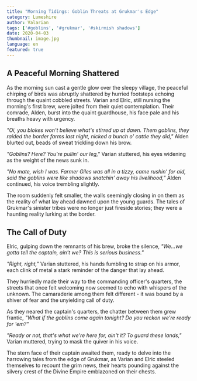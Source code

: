 ```yaml
---
title: "Morning Tidings: Goblin Threats at Grukmar's Edge"
category: Lumeshire
author: Valarian
tags: ['#goblins', '#grukmar', '#skirmish shadows']
date: 2020-04-03
thumbnail: image.jpg
language: en
featured: true
---
```


## A Peaceful Morning Shattered

As the morning sun cast a gentle glow over the sleepy village, the peaceful chirping of birds was abruptly shattered by hurried footsteps echoing through the quaint cobbled streets. Varian and Elric, still nursing the morning's first brew, were jolted from their quiet contemplation. Their comrade, Alden, burst into the quaint guardhouse, his face pale and his breaths heavy with urgency.

*"Oi, you blokes won't believe what's stirred up at dawn. Them goblins, they raided the border farms last night, nicked a bunch o' cattle they did,"* Alden blurted out, beads of sweat trickling down his brow.

*"Goblins? Here? You're pullin' our leg,"* Varian stuttered, his eyes widening as the weight of the news sunk in.

*"No mate, wish I was. Farmer Giles was all in a tizzy, came rushin' for aid, said the goblins were like shadows snatchin' away his livelihood,"* Alden continued, his voice trembling slightly.

The room suddenly felt smaller, the walls seemingly closing in on them as the reality of what lay ahead dawned upon the young guards. The tales of Grukmar's sinister tribes were no longer just fireside stories; they were a haunting reality lurking at the border.

## The Call of Duty

Elric, gulping down the remnants of his brew, broke the silence, *"We...we gotta tell the captain, ain't we? This is serious business."*

*"Right, right,"* Varian stuttered, his hands fumbling to strap on his armor, each clink of metal a stark reminder of the danger that lay ahead.

They hurriedly made their way to the commanding officer's quarters, the streets that once felt welcoming now seemed to echo with whispers of the unknown. The camaraderie among them felt different - it was bound by a shiver of fear and the unyielding call of duty.

As they neared the captain's quarters, the chatter between them grew frantic, *"What if the goblins come again tonight? Do you reckon we're ready for 'em?"*

*"Ready or not, that's what we're here for, ain't it? To guard these lands,"* Varian muttered, trying to mask the quiver in his voice.

The stern face of their captain awaited them, ready to delve into the harrowing tales from the edge of Grukmar, as Varian and Elric steeled themselves to recount the grim news, their hearts pounding against the silvery crest of the Divine Empire emblazoned on their chests.